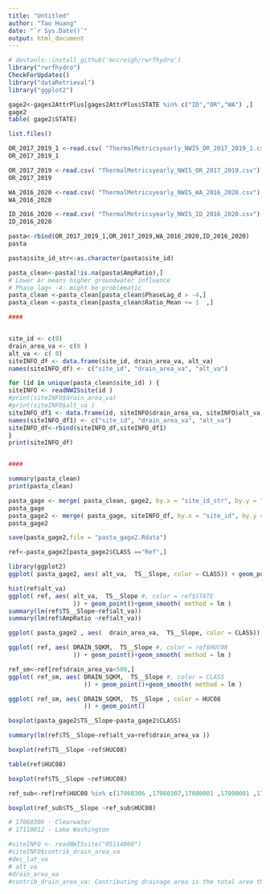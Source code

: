 ```yaml
---
title: "Untitled"
author: "Tao Huang"
date: "`r Sys.Date()`"
output: html_document
---
```


```r
# devtools::install_github('mccreigh/rwrfhydro')
library("rwrfhydro")
CheckForUpdates()
library("dataRetrieval")
library("ggplot2")
```

```r
gage2<-gages2AttrPlus[gages2AttrPlus$STATE %in% c("ID","OR","WA") ,]
gage2
table( gage2$STATE)
```

```r
list.files()

OR_2017_2019_1 <-read.csv( "ThermalMetricsyearly_NWIS_OR_2017_2019_1.csv")
OR_2017_2019_1

OR_2017_2019 <-read.csv( "ThermalMetricsyearly_NWIS_OR_2017_2019.csv")
OR_2017_2019

WA_2016_2020 <-read.csv( "ThermalMetricsyearly_NWIS_WA_2016_2020.csv")
WA_2016_2020

ID_2016_2020 <-read.csv( "ThermalMetricsyearly_NWIS_ID_2016_2020.csv")
ID_2016_2020

pasta<-rbind(OR_2017_2019_1,OR_2017_2019,WA_2016_2020,ID_2016_2020)
pasta


```

```r


pasta$site_id_str<-as.character(pasta$site_id)

pasta_clean<-pasta[!is.na(pasta$AmpRatio),]
# Lower Ar means higher groundwater influence
# Phase lag< -4: might be problematic
pasta_clean <-pasta_clean[pasta_clean$PhaseLag_d > -4,]
pasta_clean <-pasta_clean[pasta_clean$Ratio_Mean <= 1  ,]

####


site_id <- c(0)
drain_area_va <- c(0 )
alt_va <- c( 0)
siteINFO_df <- data.frame(site_id, drain_area_va, alt_va)
names(siteINFO_df) <- c("site_id", "drain_area_va", "alt_va")

for (id in unique(pasta_clean$site_id) ) {
siteINFO <- readNWISsite(id ) 
#print(siteINFO$drain_area_va)
#print(siteINFO$alt_va )
siteINFO_df1 <- data.frame(id, siteINFO$drain_area_va, siteINFO$alt_va)
names(siteINFO_df1) <- c("site_id", "drain_area_va", "alt_va")
siteINFO_df<-rbind(siteINFO_df,siteINFO_df1)
}
print(siteINFO_df)


####

summary(pasta_clean)
print(pasta_clean)

```

```r
pasta_gage <- merge( pasta_clean, gage2, by.x = "site_id_str", by.y = "STAID", all = FALSE)
pasta_gage
pasta_gage2 <- merge( pasta_gage, siteINFO_df, by.x = "site_id", by.y = "site_id", all = FALSE)
pasta_gage2

save(pasta_gage2,file = "pasta_gage2.Rdata")

ref<-pasta_gage2[pasta_gage2$CLASS =="Ref",]
```

```r



library(ggplot2)
ggplot( pasta_gage2, aes( alt_va,  TS__Slope, color = CLASS)) + geom_point()

hist(ref$alt_va)
ggplot( ref, aes( alt_va,  TS__Slope #, color = ref$STATE
                  )) + geom_point()+geom_smooth( method = lm )
summary(lm(ref$TS__Slope~ref$alt_va))
summary(lm(ref$AmpRatio ~ref$alt_va))

ggplot( pasta_gage2 , aes(  drain_area_va,  TS__Slope, color = CLASS)) + geom_point()

```


```r
ggplot( ref, aes( DRAIN_SQKM,  TS__Slope #, color = ref$HUC08
                  )) + geom_point()+geom_smooth( method = lm )

ref_sm<-ref[ref$drain_area_va<500,]
ggplot( ref_sm, aes( DRAIN_SQKM,  TS__Slope #, color = CLASS
                     )) + geom_point()+geom_smooth( method = lm )

ggplot( ref_sm, aes( DRAIN_SQKM,  TS__Slope , color = HUC08
                     )) + geom_point()

boxplot(pasta_gage2$TS__Slope~pasta_gage2$CLASS)
```

```r
summary(lm(ref$TS__Slope~ref$alt_va+ref$drain_area_va ))
```

```r
boxplot(ref$TS__Slope ~ref$HUC08)

table(ref$HUC08)

boxplot(ref$TS__Slope ~ref$HUC08)

ref_sub<-ref[ref$HUC08 %in% c(17060306 ,17060307,17080001 ,17090001 ,17090004,17110004, 17110009, 17110010 ,17110012, 17110017),]

boxplot(ref_sub$TS__Slope ~ref_sub$HUC08)

# 17060306 - Clearwater
# 17110012 - Lake Washington
```


```r
#siteINFO <- readNWISsite("05114000")
#siteINFO$contrib_drain_area_va
#dec_lat_va
# alt_va
#drain_area_va 
#contrib_drain_area_va: Contributing drainage area is the total area that contributes runoff upstream of the stream site of interest.
```

